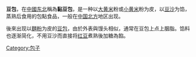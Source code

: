 {{Unreferenced|time=2016-05-20T02:49:03+00:00}}
'''豆包'''，在[[中國东北|中國东北]]稱為'''黏豆包'''，是一种以[[大黄米|大黄米]]粉或[[小黄米|小黄米]]粉为皮，以[[豆沙|豆沙]]为馅，蒸熟后食用的包點食品，一般在[[中国北方|中国北方]]地区出现。

後來出现以[[麵粉|麵粉]]为皮的[[豆沙包_(京津包点)|豆包]]，由於外表與馒头相似，通常在豆包上点上胭脂。馅料也逐渐简化，不用豆沙而直接将[[红豆|红豆]]煮熟後加糖為餡。

{{food-stub}}

[[Category:包子|Category:包子]]